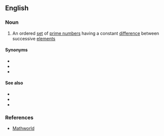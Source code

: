 ==English==
{{wikipedia|Prime k-tuple}}

===Noun===
{{en-noun}}

# {{lb|en|mathematics}} An ordered [[set]] of [[prime number]]s having a constant [[difference]] between successive [[element]]s

====Synonyms====
* {{l|en|prime cluster}}
* {{l|en|prime k-tuple}}
* {{l|en|prime k-tuplet}}

====See also====
* {{l|en|twin prime}}
* {{l|en|cousin prime}}
* {{l|en|sexy prime}}

===References===
* [http://mathworld.wolfram.com/PrimeConstellation.html Mathworld]